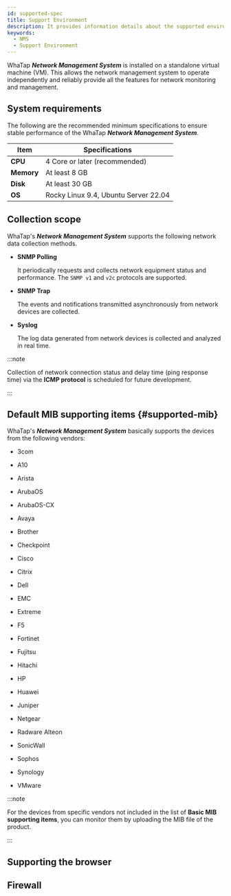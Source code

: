 ```yaml
---
id: supported-spec
title: Support Environment
description: It provides information details about the supported environment for the WhaTap NMS agent.
keywords:
  - NMS
  - Support Environment
---
```


WhaTap ***Network Management System*** is installed on a standalone virtual machine (VM). This allows the network management system to operate independently and reliably provide all the features for network monitoring and management.

## System requirements

The following are the recommended minimum specifications to ensure stable performance of the WhaTap ***Network Management System***. 

| Item       | Specifications                       |
| ---------- | ------------------------------------ |
| **CPU**    | 4 Core or later (recommended)        |
| **Memory** | At least 8 GB                        |
| **Disk**   | At least 30 GB                       |
| **OS**     | Rocky Linux 9.4, Ubuntu Server 22.04 |

## Collection scope

WhaTap's ***Network Management System*** supports the following network data collection methods.

- **SNMP Polling** 

  It periodically requests and collects network equipment status and performance. The `SNMP v1` and `v2c` protocols are supported. 

- **SNMP Trap** 

  The events and notifications transmitted asynchronously from network devices are collected.

- **Syslog** 

  The log data generated from network devices is collected and analyzed in real time.

:::note 

Collection of network connection status and delay time (ping response time) via the **ICMP protocol** is scheduled for future development.

:::

## Default MIB supporting items {#supported-mib}

WhaTap's ***Network Management System*** basically supports the devices from the following vendors: 

<Columns>
<Column className="text--left width--40">

- 3com

- A10

- Arista

- ArubaOS

- ArubaOS-CX

- Avaya

- Brother

- Checkpoint

- Cisco

- Citrix

- Dell

- EMC

- Extreme

</Column>
<Column className="text--left">

- F5

- Fortinet

- Fujitsu

- Hitachi

- HP

- Huawei

- Juniper

- Netgear

- Radware Alteon

- SonicWall

- Sophos

- Synology

- VMware

</Column>
</Columns>

:::note 

For the devices from specific vendors not included in the list of **Basic MIB supporting items**, you can monitor them by uploading the MIB file of the product.

:::

## Supporting the browser


<Supportedbrowser />

## Firewall


<Proxy />
